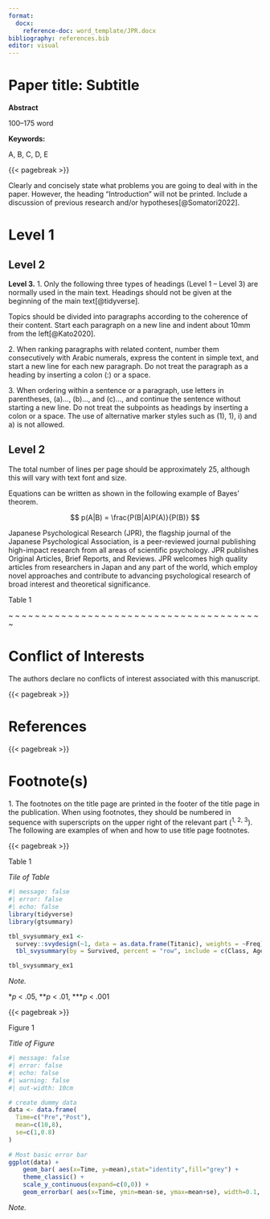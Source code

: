 ```yaml
---
format: 
  docx:
    reference-doc: word_template/JPR.docx
bibliography: references.bib
editor: visual
---
```


# **Paper title: Subtitle**

<!--# The title should reflect the content of the paper and should be around 12–15 words long.Subtitles should follow a colon (:) after the main title.The first letter of main words should be capitalized (conjunctions, articles, and prepositions of three or fewer letters should be written in lowercase).-->

**Abstract**

100--175 word

**Keywords:**

A, B, C, D, E

<!--# Up to 5 words. -->

{{< pagebreak >}}

Clearly and concisely state what problems you are going to deal with in the paper. However, the heading "Introduction" will not be printed. Include a discussion of previous research and/or hypotheses[@Somatori2022].

# Level 1

<!--# Center the heading across the full page boldface font, without a period (.). Leave a space of one line above and below the title. The first letter of each main word should be capitalized. -->

## **Level 2** 

<!--# Align the heading flush left. Use boldface font, capitalize the first letter of each main word, and do not use a period at the end of the heading. Start the main text on a new line. -->

<!--# Indent from the left. Use boldface font, and use a period at the end of the heading.The main text should start on the same line after entering two spaces with the first letter of the first word capitalized.-->

**Level 3.** 1. Only the following three types of headings (Level 1 -- Level 3) are normally used in the main text. Headings should not be given at the beginning of the main text[@tidyverse].

Topics should be divided into paragraphs according to the coherence of their content. Start each paragraph on a new line and indent about 10mm from the left[@Kato2020].

2\. When ranking paragraphs with related content, number them consecutively with Arabic numerals, express the content in simple text, and start a new line for each new paragraph. Do not treat the paragraph as a heading by inserting a colon (:) or a space.

3\. When ordering within a sentence or a paragraph, use letters in parentheses, (a)..., (b)..., and (c)..., and continue the sentence without starting a new line. Do not treat the subpoints as headings by inserting a colon or a space. The use of alternative marker styles such as (1), 1), i) and a) is not allowed.

## **Level 2**

The total number of lines per page should be approximately 25, although this will vary with text font and size.

Equations can be written as shown in the following example of Bayes' theorem.

$$
p(A|B) = \frac{P(B|A)P(A)}{P(B)}
$$

Japanese Psychological Research (JPR), the flagship journal of the Japanese Psychological Association, is a peer-reviewed journal publishing high-impact research from all areas of scientific psychology. JPR publishes Original Articles, Brief Reports, and Reviews. JPR welcomes high quality articles from researchers in Japan and any part of the world, which employ novel approaches and contribute to advancing psychological research of broad interest and theoretical significance.

Table 1

\~ \~ \~ \~ \~ \~ \~ \~ \~ \~ \~ \~ \~ \~ \~ \~ \~ \~ \~ \~ \~ \~ \~ \~ \~ \~ \~ \~ \~ \~ \~ \~ \~ \~ \~ \~ \~ \~ \~

# Conflict of Interests 

The authors declare no conflicts of interest associated with this manuscript.

<!--# If there are no conflicts of interest, please state that there are no conflicts of interest; if there is a conflict of interest, please describe it at the end of the paper, making sure not to include any private information about the author. -->

{{< pagebreak >}}

# References

::: {#refs}
:::

{{< pagebreak >}}

# Footnote(s)

1\. The footnotes on the title page are printed in the footer of the title page in the publication. When using footnotes, they should be numbered in sequence with superscripts on the upper right of the relevant part (^1, 2, 3^). The following are examples of when and how to use title page footnotes.

{{< pagebreak >}}

Table 1

*Tile of Table*

```r
#| message: false
#| error: false
#| echo: false
library(tidyverse)
library(gtsummary)

tbl_svysummary_ex1 <-
  survey::svydesign(~1, data = as.data.frame(Titanic), weights = ~Freq) |> 
  tbl_svysummary(by = Survived, percent = "row", include = c(Class, Age)) 

tbl_svysummary_ex1
```

*Note.*

\**p* \< .05, \*\**p* \< .01, \*\*\**p* \< .001

{{< pagebreak >}}

Figure 1

*Title of Figure*

```r
#| message: false
#| error: false
#| echo: false
#| warning: false
#| out-width: 10cm

# create dummy data
data <- data.frame(
  Time=c("Pre","Post"),
  mean=c(10,8),
  se=c(1,0.8)
)
 
# Most basic error bar
ggplot(data) +
    geom_bar( aes(x=Time, y=mean),stat="identity",fill="grey") +
    theme_classic() +
    scale_y_continuous(expand=c(0,0)) +
    geom_errorbar( aes(x=Time, ymin=mean-se, ymax=mean+se), width=0.1, colour="black", alpha=1, size=0.7)

```

*Note.*
